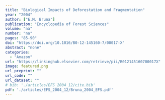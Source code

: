 ```yaml
---
title: "Biological Impacts of Deforestation and Fragmentation"
year: "2004"
author: ["E.M. Bruna"]
publication: "Encyclopedia of Forest Sciences"
volume: "na"
number: "na"
pages: "85-90"
doi: "https://doi.org/10.1016/B0-12-145160-7/00017-X"
abstract: "none"
categories: 
  - "Amazon"
url: "https://linkinghub.elsevier.com/retrieve/pii/B012145160700017X"
image: featured.png
url_preprint: ""
url_code: ""
url_dataset: ""
# bib: './articles/EFS_2004_12/cite.bib'
pdf: './articles/EFS_2004_12/Bruna_2004_EFS.pdf'
---
```

